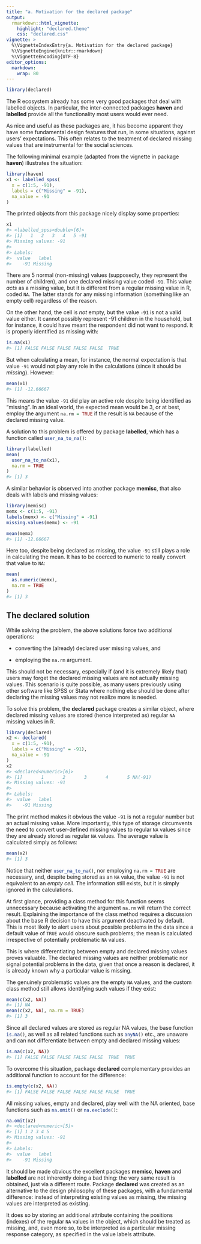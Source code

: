 ```yaml
---
title: "a. Motivation for the declared package"
output:
  rmarkdown::html_vignette:
    highlight: "declared.theme"
    css: "declared.css"
vignette: >
  %\VignetteIndexEntry{a. Motivation for the declared package}
  %\VignetteEngine{knitr::rmarkdown}
  %\VignetteEncoding{UTF-8}
editor_options:
  markdown:
    wrap: 80
---
```





``` r
library(declared)
```

The R ecosystem already has some very good packages that deal with labelled
objects. In particular, the inter-connected packages **haven** and **labelled**
provide all the functionality most users would ever need.

As nice and useful as these packages are, it has become apparent they have some
fundamental design features that run, in some situations, against users'
expectations. This often relates to the treatment of declared missing values
that are instrumental for the social sciences.

The following minimal example (adapted from the vignette in package **haven**)
illustrates the situation:


``` r
library(haven)
x1 <- labelled_spss(
  x = c(1:5, -91),
  labels = c("Missing" = -91),
  na_value = -91
)
```

The printed objects from this package nicely display some properties:


``` r
x1
#> <labelled_spss<double>[6]>
#> [1]   1   2   3   4   5 -91
#> Missing values: -91
#> 
#> Labels:
#>  value   label
#>    -91 Missing
```

There are 5 normal (non-missing) values (supposedly, they represent the number
of children), and one declared missing value coded `-91`. This value *acts* as a
missing value, but it is different from a regular missing value in R, coded `NA`.
The latter stands for any missing information (something like an empty cell)
regardless of the reason.

On the other hand, the cell is *not* empty, but the value `-91` is not a valid
value either. It cannot possibly represent -91 children in the household, but
for instance, it could have meant the respondent did not want to respond. It is
properly identified as missing with:


``` r
is.na(x1)
#> [1] FALSE FALSE FALSE FALSE FALSE  TRUE
```

But when calculating a mean, for instance, the normal expectation is that value
`-91` would not play any role in the calculations (since it should be *missing*).
However:


``` r
mean(x1)
#> [1] -12.66667
```

This means the value `-91` did play an active role despite being identified as
"missing". In an ideal world, the expected mean would be 3, or at best, employ
the argument `na.rm = TRUE`{.R} if the result is `NA` because of the
declared missing value.

A solution to this problem is offered by package **labelled**, which has a
function called `user_na_to_na()`{.R}:


``` r
library(labelled)
mean(
  user_na_to_na(x1),
  na.rm = TRUE
)
#> [1] 3
```

A similar behavior is observed into another package **memisc**, that also deals
with labels and missing values:

``` r
library(memisc)
memx <- c(1:5, -91)
labels(memx) <- c("Missing" = -91)
missing.values(memx) <- -91

mean(memx)
#> [1] -12.66667
```

Here too, despite being declared as missing, the value `-91` still plays a role
in calculating the mean. It has to be coerced to numeric to really convert that
value to `NA`:

``` r
mean(
  as.numeric(memx),
  na.rm = TRUE
)
#> [1] 3
```


## The declared solution

While solving the problem, the above solutions force two additional operations:

-   converting the (already) declared user missing values, and

-   employing the `na.rm` argument.

This should not be necessary, especially if (and it is extremely likely that)
users may forget the declared missing values are not actually missing values.
This scenario is quite possible, as many users previously using other software
like SPSS or Stata where nothing else should be done after declaring the missing
values may not realize more is needed.

To solve this problem, the **declared** package creates a similar object, where
declared missing values are stored (hence interpreted as) regular `NA`
missing values in R.


``` r
library(declared)
x2 <- declared(
  x = c(1:5, -91),
  labels = c("Missing" = -91),
  na_value = -91
)
x2
#> <declared<numeric>[6]>
#> [1]       1       2       3       4       5 NA(-91)
#> Missing values: -91
#> 
#> Labels:
#>  value   label
#>    -91 Missing
```

The print method makes it obvious the value `-91` is not a regular number but an
actual missing value. More importantly, this type of storage circumvents the
need to convert user-defined missing values to regular `NA` values since
they are already stored as regular `NA` values. The average value is calculated
simply as follows:


``` r
mean(x2)
#> [1] 3
```

Notice that neither `user_na_to_na()`{.R}, nor employing `na.rm = TRUE`{.R} are
necessary, and, despite being stored as an `NA` value, the value `-91` is not
equivalent to an *empty cell*. The information still exists, but it is simply
ignored in the calculations.

At first glance, providing a class method for this function seems unnecessary
because activating the argument `na.rm` will return the correct result.
Explaining the importance of the class method requires a discussion about the
base R decision to have this argument deactivated by default. This is most
likely to alert users about possible problems in the data since a default value
of `TRUE` would obscure such problems; the mean is calculated irrespective
of potentially problematic `NA` values.

This is where differentiating between empty and declared missing values proves
valuable. The declared missing values are neither problematic nor signal
potential problems in the data, given that once a reason is declared, it is
already known why a particular value is missing.

The genuinely problematic values are the empty `NA` values, and the custom
class method still allows identifying such values if they exist:


``` r
mean(c(x2, NA))
#> [1] NA
mean(c(x2, NA), na.rm = TRUE)
#> [1] 3
```

Since all declared values are stored as regular NA values, the base function
`is.na()`{.R}, as well as all related functions such as `anyNA()`{.R} etc., are
unaware and can not differentiate between empty and declared missing values:


``` r
is.na(c(x2, NA))
#> [1] FALSE FALSE FALSE FALSE FALSE  TRUE  TRUE
```

To overcome this situation, package **declared** complementary provides an
additional function to account for the difference:


``` r
is.empty(c(x2, NA))
#> [1] FALSE FALSE FALSE FALSE FALSE FALSE  TRUE
```

All missing values, empty and declared, play well with the NA oriented, base
functions such as `na.omit()`{.R} or `na.exclude()`{.R}:


``` r
na.omit(x2)
#> <declared<numeric>[5]>
#> [1] 1 2 3 4 5
#> Missing values: -91
#> 
#> Labels:
#>  value   label
#>    -91 Missing
```

It should be made obvious the excellent packages **memisc**, **haven** and
**labelled** are not inherently doing a bad thing: the very same result is
obtained, just via a different route. Package **declared** was created as an
alternative to the design philosophy of these packages, with a fundamental
difference: instead of interpreting existing values as missing, the missing
values are interpreted as existing.

It does so by storing an additional attribute containing the positions (indexes)
of the regular `NA` values in the object, which should be treated as
missing, and, even more so, to be interpreted as a particular missing response
category, as specified in the value labels attribute.
